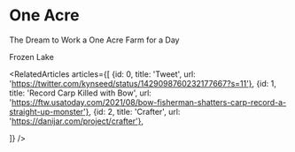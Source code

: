 

<Meta title="menu/missions/one acre" />

# One Acre

<Subtitle>The Dream to Work a One Acre Farm for a Day</Subtitle>

<SubHeadline>Frozen Lake</SubHeadline>

<FrozeLake isStandAlone={true} />

<RelatedArticles articles={[
    {id: 0, title: 'Tweet', url: 'https://twitter.com/kynseed/status/1429098760232177667?s=11'},
    {id: 1, title: 'Record Carp Killed with Bow', url: 'https://ftw.usatoday.com/2021/08/bow-fisherman-shatters-carp-record-a-straight-up-monster'},
    {id: 2, title: 'Crafter', url: 'https://danijar.com/project/crafter'},
  
]} />

